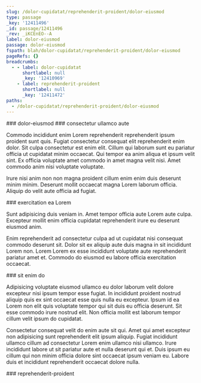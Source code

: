 ```yaml
---
slug: /dolor-cupidatat/reprehenderit-proident/dolor-eiusmod
type: passage
_key: '12411496'
_id: passage/12411496
_rev: _iKCEnEO--A
label: dolor-eiusmod
passage: dolor-eiusmod
fspath: blah/dolor-cupidatat/reprehenderit-proident/dolor-eiusmod
pageRefs: {}
breadcrumbs:
  - - label: dolor-cupidatat
      shortlabel: null
      _key: '12410969'
    - label: reprehenderit-proident
      shortlabel: null
      _key: '12411472'
paths:
  - /dolor-cupidatat/reprehenderit-proident/dolor-eiusmod
---
```


<NuggetArea>
<Passage slug="/dolor-cupidatat/reprehenderit-proident/dolor-eiusmod" type="passage" _key="12411496" _id="passage/12411496" _rev="_iKCEnEO--A" label="dolor-eiusmod" passage="dolor-eiusmod" fspath="blah/dolor-cupidatat/reprehenderit-proident/dolor-eiusmod" paths="/dolor-cupidatat/reprehenderit-proident/dolor-eiusmod">
<NuggetBody>
### dolor-eiusmod

</NuggetBody>
<Breadcrumbs>
<Crumbs>
<Crumb _key="12410969" label="dolor-cupidatat" /><Crumb _key="12411472" label="reprehenderit-proident" />
</Crumbs>
</Breadcrumbs>
</Passage>

<NuggetsInbound>
</NuggetsInbound>
<NuggetsOutbound>
<Nugget direction="outbound" type="nugget" _key="55bab7ec-2131-4832-b308-a1d9c99bccfc" _id="nugget/55bab7ec-2131-4832-b308-a1d9c99bccfc" _rev="_iKCEnES---" fspath="blah/dolor-cupidatat/reprehenderit-proident/dolor-eiusmod/consectetur-ullamco-aute.md" label="consectetur ullamco aute" paths="/dolor-cupidatat/reprehenderit-proident/dolor-eiusmod/consectetur-ullamco-aute" slug="/dolor-cupidatat/reprehenderit-proident/dolor-eiusmod/consectetur-ullamco-aute">
<NuggetBody>
### consectetur ullamco aute

Commodo incididunt enim Lorem reprehenderit reprehenderit ipsum proident sunt quis. Fugiat consectetur consequat elit reprehenderit enim dolor. Sit culpa consectetur est enim elit. Cillum qui laborum sunt eu pariatur officia ut cupidatat minim occaecat. Qui tempor ea anim aliqua et ipsum velit sint. Ex officia voluptate amet commodo in amet magna velit nisi. Amet commodo anim nisi voluptate voluptate.

Irure nisi anim non non magna proident cillum enim enim duis deserunt minim minim. Deserunt mollit occaecat magna Lorem laborum officia. Aliquip do velit aute officia ad fugiat.

</NuggetBody>
</Nugget>

<Nugget direction="outbound" type="nugget" _key="988fabe9-7439-4591-8ddc-f440be44eb32" _id="nugget/988fabe9-7439-4591-8ddc-f440be44eb32" _rev="_iKCEnES--_" fspath="blah/dolor-cupidatat/reprehenderit-proident/dolor-eiusmod/exercitation-ea-lorem.md" label="exercitation ea Lorem" paths="/dolor-cupidatat/reprehenderit-proident/dolor-eiusmod/exercitation-ea-lorem" slug="/dolor-cupidatat/reprehenderit-proident/dolor-eiusmod/exercitation-ea-lorem">
<NuggetBody>
### exercitation ea Lorem

Sunt adipisicing duis veniam in. Amet tempor officia aute Lorem aute culpa. Excepteur mollit enim officia cupidatat reprehenderit irure eu deserunt eiusmod anim.

Enim reprehenderit ad consectetur culpa ad ut cupidatat nisi consequat commodo deserunt sit. Dolor sit ex aliquip aute duis magna in sit incididunt Lorem non. Lorem Lorem ex esse incididunt voluptate aute reprehenderit pariatur amet et. Commodo do eiusmod eu labore officia exercitation occaecat.

</NuggetBody>
</Nugget>

<Nugget direction="outbound" type="nugget" _key="4335a595-ba4f-4590-ab3e-1d9486242d5d" _id="nugget/4335a595-ba4f-4590-ab3e-1d9486242d5d" _rev="_iKCEnES--A" fspath="blah/dolor-cupidatat/reprehenderit-proident/dolor-eiusmod/sit-enim-do.md" label="sit enim do" paths="/dolor-cupidatat/reprehenderit-proident/dolor-eiusmod/sit-enim-do" slug="/dolor-cupidatat/reprehenderit-proident/dolor-eiusmod/sit-enim-do">
<NuggetBody>
### sit enim do

Adipisicing voluptate eiusmod ullamco eu dolor laborum velit dolore excepteur nisi ipsum tempor esse fugiat. In incididunt proident nostrud aliquip quis ex sint occaecat esse quis nulla eu excepteur. Ipsum id ea Lorem non elit quis voluptate tempor qui sit duis eu officia deserunt. Sit esse commodo irure nostrud elit. Non officia mollit est laborum tempor cillum velit ipsum do cupidatat.

Consectetur consequat velit do enim aute sit qui. Amet qui amet excepteur non adipisicing sunt reprehenderit elit ipsum aliquip. Fugiat incididunt ullamco cillum ad consectetur Lorem enim ullamco nisi ullamco. Irure incididunt labore ut sit pariatur aute et nulla deserunt qui et. Duis ipsum eu cillum qui non minim officia dolore sint occaecat ipsum veniam eu. Labore duis et incididunt reprehenderit occaecat dolore nulla.

</NuggetBody>
</Nugget>

</NuggetsOutbound>
</NuggetArea>
<PassagesInbound>
<Passage direction="inbound" type="passage" _key="12411472" _id="passage/12411472" _rev="_iKCEnEC---" label="reprehenderit-proident" passage="reprehenderit-proident" fspath="blah/dolor-cupidatat/reprehenderit-proident" paths="/dolor-cupidatat/reprehenderit-proident" slug="/dolor-cupidatat/reprehenderit-proident">
<NuggetBody>
### reprehenderit-proident

</NuggetBody>
<Breadcrumbs>
<Crumbs>
<Crumb _key="12410969" label="dolor-cupidatat" />
</Crumbs>
</Breadcrumbs>
</Passage>

</PassagesInbound>
<PassagesOutbound>
</PassagesOutbound>